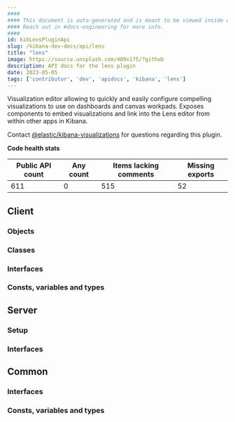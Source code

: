 ```yaml
---
####
#### This document is auto-generated and is meant to be viewed inside our experimental, new docs system.
#### Reach out in #docs-engineering for more info.
####
id: kibLensPluginApi
slug: /kibana-dev-docs/api/lens
title: "lens"
image: https://source.unsplash.com/400x175/?github
description: API docs for the lens plugin
date: 2023-05-05
tags: ['contributor', 'dev', 'apidocs', 'kibana', 'lens']
---
```


Visualization editor allowing to quickly and easily configure compelling visualizations to use on dashboards and canvas workpads. Exposes components to embed visualizations and link into the Lens editor from within other apps in Kibana.

Contact [@elastic/kibana-visualizations](https://github.com/orgs/elastic/teams/kibana-visualizations) for questions regarding this plugin.

**Code health stats**

| Public API count  | Any count | Items lacking comments | Missing exports |
|-------------------|-----------|------------------------|-----------------|
| 611 | 0 | 515 | 52 |

## Client

### Objects
<DocDefinitionList data={lensObj.client.objects}/>

### Classes
<DocDefinitionList data={lensObj.client.classes}/>

### Interfaces
<DocDefinitionList data={lensObj.client.interfaces}/>

### Consts, variables and types
<DocDefinitionList data={lensObj.client.misc}/>

## Server

### Setup
<DocDefinitionList data={[lensObj.server.setup]}/>

### Interfaces
<DocDefinitionList data={lensObj.server.interfaces}/>

## Common

### Interfaces
<DocDefinitionList data={lensObj.common.interfaces}/>

### Consts, variables and types
<DocDefinitionList data={lensObj.common.misc}/>

